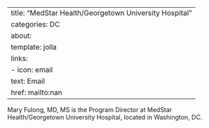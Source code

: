 
---
title: "MedStar Health/Georgetown University Hospital"
categories: DC
about:
  template: jolla
  links:
    - icon: email
      text: Email
      href: mailto:nan
---

Mary Fulong, MD, MS is the Program Director at MedStar Health/Georgetown University Hospital, located in Washington, DC. 
